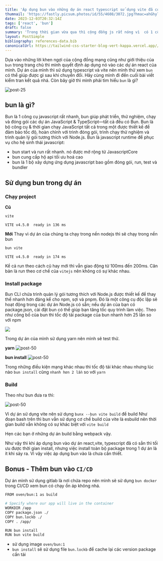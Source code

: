 ```yaml
---
title: 'Áp dụng bun vào những dự án react typescript sử dụng vite đã có sẳn'
thumnail: 'https://fastly.picsum.photos/id/55/4608/3072.jpg?hmac=ahGhylwdN52ULB37deeMZX6T_G7NiERtoPhwydMvUKQ'
date: 2023-12-03T20:32:14Z
tags: ['react', 'bun']
draft: false
summary: 'Trong thời gian vừa qua thì cộng đồng js rất nóng vì  có 1 công cụ hỗ trợ javascript chạy rất nhanh hỗ trợ run, test, bundle cho các dự án javasript và typescript với khẩu hiệu là all with Bun'
layout: PostSimple
bibliography: references-data.bib
canonicalUrl: https://tailwind-css-starter-blog-vert-kappa.vercel.app//blog/new-features-in-v1/
---
```


<TOCInline toc={props.toc} exclude="" toHeading={2} />

Dựa vào những lời khen ngợi của cộng đồng mạng cũng như giới thiệu của `bun` trong trang chủ thì mình quyết định áp dụng nó vào các dự án react của mình.
Dự án của mình thì sử dụng typescript và vite nên mình thử xem `bun` có thể giúp được gì sau khi chuyển đổi. Hãy cùng mình đi đến cuối bài viết kiểm tran kết quả nhá.
Còn bây giờ thì mình phải tìm hiểu `bun` là gì?

![post-25](https://xlafgkujgoaelkhxzzpo.supabase.co/storage/v1/object/public/post/bun)

## bun là gì?

Bun là 1 công cụ javascript rất nhanh, bun giúp phát triển, thử nghiệm, chạy và đóng gói các dự án JavaScript & TypeScript—tất cả đều có Bun. Bun là bộ công cụ & thời gian chạy JavaScript tất cả trong một được thiết kế để đảm bảo tốc độ, hoàn chỉnh với trình đóng gói, trình chạy thử nghiệm và trình quản lý gói tương thích với Node.js.
Bun là javascript runtime để phục vụ cho hệ sinh thái javascript:

- bun start và run rất nhanh. nó được mở rộng từ JavascriptCore
- bun cung cấp hộ api tối ưu hoá cao
- bun là 1 bộ xây dựng ứng dụng javascript bao gồm đóng gói, run, test và bundler

## Sử dụng bun trong dự án

### Chạy project

**Cũ**

```BASH
vite
```

`VITE v4.5.0  ready in 136 ms`

**Mới**
Thay vì dự án của chúng ta chạy trong nền nodejs thì sẽ chạy trong nền bun

```BASH
bun vite
```

`VITE v4.5.0  ready in 174 ms`

Kể cả run theo cách cũ hay mới thì vẫn giao động từ 100ms đến 200ms. Căn bản là run theo cơ chế của `vitejs` nên không có sự khác nhau.

### Install package

Bun CLI chứa trình quản lý gói tương thích với Node.js được thiết kế để thay thế nhanh hơn đáng kể cho npm, sợi và pnpm. Đó là một công cụ độc lập sẽ hoạt động trong các dự án Node.js có sẵn; nếu dự án của bạn có package.json, cài đặt bun có thể giúp bạn tăng tốc quy trình làm việc.
Theo như công bố của bun thì tốc độ tải package của bun nhanh hơn 25 lần so với npm

![](https://xlafgkujgoaelkhxzzpo.supabase.co/storage/v1/object/public/post/bun-install)

Trong dự án của mình sử dụng yarn nên mình sẽ test thử.

**yarn**
![post-50](https://xlafgkujgoaelkhxzzpo.supabase.co/storage/v1/object/public/post/yarn-install)

**bun install**
![post-50](https://xlafgkujgoaelkhxzzpo.supabase.co/storage/v1/object/public/post/bun-install-script)

Trong những điều kiện mạng khác nhau thì tốc độ tải khác nhau nhưng lúc nào `bun install` cũng `nhanh hơn 2 lần` so với `yarn`

### Build

Theo như bun đưa ra thì:

![post-50](https://xlafgkujgoaelkhxzzpo.supabase.co/storage/v1/object/public/post/bun-build-compare?t=2023-12-03T09%3A03%3A14.463Z)

Vì dự án sử dụng vite nên sử dụng `bunx --bun vite build` để build
Như đoạn bash trên thì bun vẫn sử dụng cơ chế build của vite là esbuild nên thời gian build vẫn không có sự khác biệt với `vite build`

Hẹn các bạn ở những dự án build bằng webpack vậy.

Như vậy thì khi áp dụng bun vào dự án react,vite, typescript đã có sẳn thì tối ưu được thời gian install, nhưng việc install toàn bộ package trong 1 dự án là ít khi sảy ra.
Vì vậy việc áp dụng bun vào là chưa cần thiết.

## Bonus - Thêm bun vào `CI/CD`

Dự án mình sử dụng gitlab là nơi chứa repo nên mình sẽ sử dụng `bun docker` trong CI/CD xem bun có chạy ổn áp không nhá.

```BASH
FROM oven/bun:1 as build

# Specify where our app will live in the container
WORKDIR /app
COPY package.json ./
COPY bun.lockb ./
COPY . /app/

RUN bun install
RUN bun vite build
```

- sử dụng image `oven/bun:1`
- `bun install` sẽ sử dụng file `bun.lockb` để cache lại các version package cần tải
